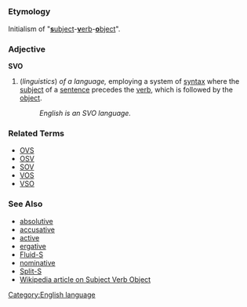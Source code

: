 =={{en}}==
[[Category:English language]]
===Etymology===
Initialism of "[[subject|'''s'''ubject]]-[[verb|'''v'''erb]]-[[object|'''o'''bject]]".
===Adjective===
'''SVO'''

#(''linguistics'') ''of a language,'' employing a system of [[syntax]] where the [[subject]] of a [[sentence]] precedes the [[verb]], which is followed by the [[object]].
#:''English is an SVO language.''

===Related Terms===
*[[OVS]]
*[[OSV]]
*[[SOV]]
*[[VOS]]
*[[VSO]]
===See Also===
*[[absolutive]]
*[[accusative]]
*[[active]]
*[[ergative]]
*[[Fluid-S]]
*[[nominative]]
*[[Split-S]]
*[[w:Subject Verb Object|Wikipedia article on Subject Verb Object]]